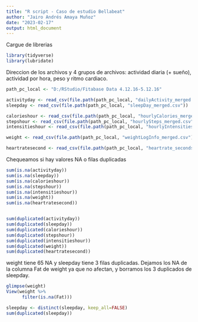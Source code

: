 ```yaml
---
title: "R script - Caso de estudio Bellabeat"
author: "Jairo Andrés Amaya Muñoz"
date: "2023-02-17"
output: html_document
---
```


Cargue de librerias

```r

library(tidyverse)
library(lubridate)

```

Direccion de los archivos y 4 grupos de archivos: 
actividad diaria (+ sueño), actividad por hora, peso y ritmo cardiaco.

```r

path_pc_local <- "D:/RStudio/Fitabase Data 4.12.16-5.12.16"

activityday <- read_csv(file.path(path_pc_local, "dailyActivity_merged.csv"))
sleepday <- read_csv(file.path(path_pc_local, "sleepDay_merged.csv"))

calorieshour <- read_csv(file.path(path_pc_local, "hourlyCalories_merged.csv"))
stepshour <- read_csv(file.path(path_pc_local, "hourlySteps_merged.csv"))
intensitieshour <- read_csv(file.path(path_pc_local, "hourlyIntensities_merged.csv"))

weight <- read_csv(file.path(path_pc_local, "weightLogInfo_merged.csv"))

heartratesecond <- read_csv(file.path(path_pc_local, "heartrate_seconds_merged.csv"))

```

Chequeamos si hay valores NA o filas duplicadas

```r

sum(is.na(activityday))
sum(is.na(sleepday))
sum(is.na(calorieshour))
sum(is.na(stepshour))
sum(is.na(intensitieshour))
sum(is.na(weight))
sum(is.na(heartratesecond))


sum(duplicated(activityday))
sum(duplicated(sleepday))
sum(duplicated(calorieshour))
sum(duplicated(stepshour))
sum(duplicated(intensitieshour))
sum(duplicated(weight))
sum(duplicated(heartratesecond))

```

weight tiene 65 NA y sleepday tiene 3 filas duplicadas.
Dejamos los NA de la columna Fat de weight ya que no afectan, y borramos los 3 duplicados de sleepday.

```r

glimpse(weight)
View(weight %>%
      filter(is.na(Fat)))

sleepday <- distinct(sleepday, keep_all=FALSE)
sum(duplicated(sleepday))

```
